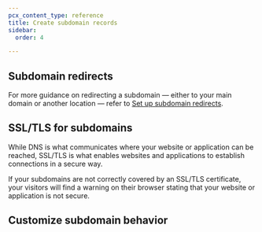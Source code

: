 ```yaml
---
pcx_content_type: reference
title: Create subdomain records
sidebar:
  order: 4

---
```



<Render file="create-subdomain-record" product="dns" />

## Subdomain redirects

For more guidance on redirecting a subdomain — either to your main domain or another location — refer to [Set up subdomain redirects](/fundamentals/setup/manage-domains/manage-subdomains/#set-up-redirects).

## SSL/TLS for subdomains

While DNS is what communicates where your website or application can be reached, SSL/TLS is what enables websites and applications to establish connections in a secure way.

If your subdomains are not correctly covered by an SSL/TLS certificate, your visitors will find a warning on their browser stating that your website or application is not secure.

<Render file="ssltls-subdomains" product="dns" />

## Customize subdomain behavior

<Render file="subdomain-customization" product="dns" />
